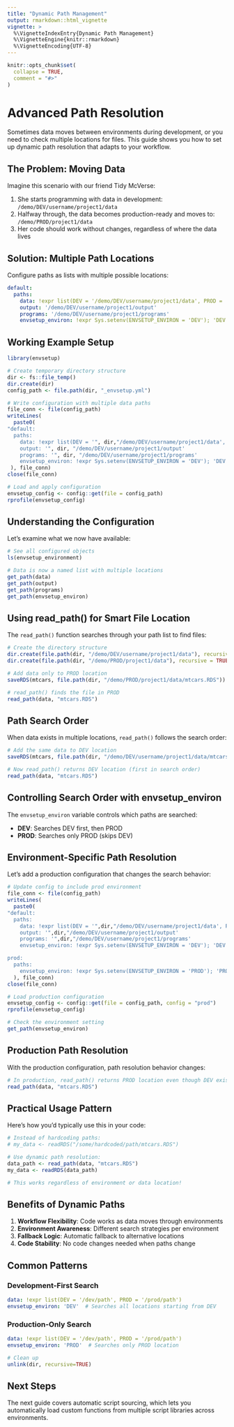 ```yaml
---
title: "Dynamic Path Management"
output: rmarkdown::html_vignette
vignette: >
  %\VignetteIndexEntry{Dynamic Path Management}
  %\VignetteEngine{knitr::rmarkdown}
  %\VignetteEncoding{UTF-8}
---
```


```r
knitr::opts_chunk$set(
  collapse = TRUE,
  comment = "#>"
)
```

# Advanced Path Resolution

Sometimes data moves between environments during development, or you need to check multiple locations for files. This guide shows you how to set up dynamic path resolution that adapts to your workflow.

## The Problem: Moving Data

Imagine this scenario with our friend Tidy McVerse:

1. She starts programming with data in development: `/demo/DEV/username/project1/data`
2. Halfway through, the data becomes production-ready and moves to: `/demo/PROD/project1/data`
3. Her code should work without changes, regardless of where the data lives

## Solution: Multiple Path Locations

Configure paths as lists with multiple possible locations:

```yaml
default:
  paths:
    data: !expr list(DEV = '/demo/DEV/username/project1/data', PROD = '/demo/PROD/project1/data')
    output: '/demo/DEV/username/project1/output'
    programs: '/demo/DEV/username/project1/programs'
    envsetup_environ: !expr Sys.setenv(ENVSETUP_ENVIRON = 'DEV'); 'DEV'
```

## Working Example Setup

```r
library(envsetup)

# Create temporary directory structure
dir <- fs::file_temp()
dir.create(dir)
config_path <- file.path(dir, "_envsetup.yml")

# Write configuration with multiple data paths
file_conn <- file(config_path)
writeLines(
  paste0(
"default:
  paths:
    data: !expr list(DEV = '", dir,"/demo/DEV/username/project1/data', PROD = '", dir, "/demo/PROD/project1/data')
    output: '", dir, "/demo/DEV/username/project1/output'
    programs: '", dir, "/demo/DEV/username/project1/programs'
    envsetup_environ: !expr Sys.setenv(ENVSETUP_ENVIRON = 'DEV'); 'DEV'"
 ), file_conn)
close(file_conn)

# Load and apply configuration
envsetup_config <- config::get(file = config_path)
rprofile(envsetup_config)
```

## Understanding the Configuration

Let's examine what we now have available:

```r
# See all configured objects
ls(envsetup_environment)

# Data is now a named list with multiple locations
get_path(data)
get_path(output)
get_path(programs)
get_path(envsetup_environ)
```

## Using read_path() for Smart File Location

The `read_path()` function searches through your path list to find files:

```r
# Create the directory structure
dir.create(file.path(dir, "/demo/DEV/username/project1/data"), recursive = TRUE)
dir.create(file.path(dir, "/demo/PROD/project1/data"), recursive = TRUE)

# Add data only to PROD location
saveRDS(mtcars, file.path(dir, "/demo/PROD/project1/data/mtcars.RDS"))

# read_path() finds the file in PROD
read_path(data, "mtcars.RDS")
```

## Path Search Order

When data exists in multiple locations, `read_path()` follows the search order:

```r
# Add the same data to DEV location
saveRDS(mtcars, file.path(dir, "/demo/DEV/username/project1/data/mtcars.RDS"))

# Now read_path() returns DEV location (first in search order)
read_path(data, "mtcars.RDS")
```

## Controlling Search Order with envsetup_environ

The `envsetup_environ` variable controls which paths are searched:

- **DEV**: Searches DEV first, then PROD
- **PROD**: Searches only PROD (skips DEV)

## Environment-Specific Path Resolution

Let's add a production configuration that changes the search behavior:

```r
# Update config to include prod environment
file_conn <- file(config_path)
writeLines(
  paste0(
"default:
  paths:
    data: !expr list(DEV = '",dir,"/demo/DEV/username/project1/data', PROD = '",dir,"/demo/PROD/project1/data')
    output: '",dir,"/demo/DEV/username/project1/output'
    programs: '",dir,"/demo/DEV/username/project1/programs'
    envsetup_environ: !expr Sys.setenv(ENVSETUP_ENVIRON = 'DEV'); 'DEV'

prod:
  paths:
    envsetup_environ: !expr Sys.setenv(ENVSETUP_ENVIRON = 'PROD'); 'PROD'"
  ), file_conn)
close(file_conn)

# Load production configuration
envsetup_config <- config::get(file = config_path, config = "prod")
rprofile(envsetup_config)

# Check the environment setting
get_path(envsetup_environ)
```

## Production Path Resolution

With the production configuration, path resolution behavior changes:

```r
# In production, read_path() returns PROD location even though DEV exists
read_path(data, "mtcars.RDS")
```

## Practical Usage Pattern

Here's how you'd typically use this in your code:

```r
# Instead of hardcoding paths:
# my_data <- readRDS("/some/hardcoded/path/mtcars.RDS")

# Use dynamic path resolution:
data_path <- read_path(data, "mtcars.RDS")
my_data <- readRDS(data_path)

# This works regardless of environment or data location!
```

## Benefits of Dynamic Paths

1. **Workflow Flexibility**: Code works as data moves through environments
2. **Environment Awareness**: Different search strategies per environment  
3. **Fallback Logic**: Automatic fallback to alternative locations
4. **Code Stability**: No code changes needed when paths change

## Common Patterns

### Development-First Search
```yaml
data: !expr list(DEV = '/dev/path', PROD = '/prod/path')
envsetup_environ: 'DEV'  # Searches all locations starting from DEV
```

### Production-Only Search  
```yaml
data: !expr list(DEV = '/dev/path', PROD = '/prod/path')
envsetup_environ: 'PROD'  # Searches only PROD location
```

```r
# Clean up
unlink(dir, recursive=TRUE)
```

## Next Steps

The next guide covers automatic script sourcing, which lets you automatically load custom functions from multiple script libraries across environments.
